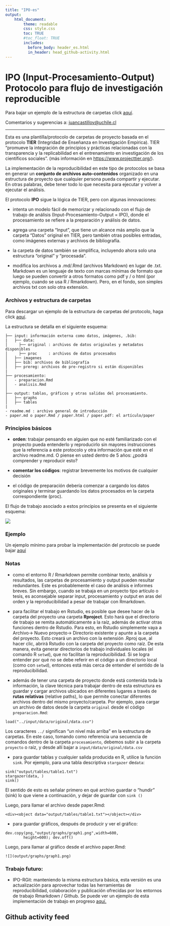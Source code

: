 ```yaml
---
title: "IPO-es"
output:
    html_document:
        theme: readable
        css: style.css
        toc: TRUE
        #toc_float: TRUE
        includes:
          before_body: header_es.html
          in_header: head_github-activity.html
---
```

<div class="mycontent">


# IPO (Input-Procesamiento-Output) Protocolo para flujo de investigación reproducible

Para bajar un ejemplo de la estructura de carpetas click [aquí](https://juancarloscastillo.github.io/ipo/IPO_template/IPO-Project_template.tar.gz).

Comentarios y sugerencias a: [juancastillov@uchile.cl](juancastillov@uchile.cl)

---

Esta es una plantilla/protocolo de carpetas de proyecto basada en el protocolo **TIER** (Integridad de Enseñanza en Investigación Empírica). TIER "promueve la integración de principios y prácticas relacionadas con la transparencia y la replicabilidad en el entrenamiento en investigación de los científicos sociales". (más información en [https://www.projecttier.org/](https://www.projecttier.org/)).

La implementación de la reproducibilidad en este tipo de protocolos se basa en generar un **conjunto de archivos auto-contenidos** organizado en una estructura de proyecto que cualquier persona pueda compartir y ejecutar. En otras palabras, debe tener todo lo que necesita para ejecutar y volver a ejecutar el análisis.

El protocolo **IPO** sigue la lógica de TIER, pero con algunas innovaciones:

- intenta un modelo fácil de memorizar y relacionado con el flujo de trabajo de análisis (Input-Procesamiento-Output = IPO), donde el procesamiento se refiere a la preparación y análisis de datos.

- agrega una carpeta "Input", que tiene un alcance más amplio que la carpeta "Datos" original en TIER, pero también otras posibles entradas, como imágenes externas y archivos de bibliografía.

- la carpeta de datos también se simplifica, incluyendo ahora solo una estructura "original" y "procesada".

- modifica los archivos a .md/.Rmd (archivos Markdown) en lugar de .txt. Markdown  es un lenguaje de texto con marcas mínimas de formato que luego se pueden convertir a otros formatos como pdf y / o html (por ejemplo, cuando se usa R / Rmarkdown). Pero, en el fondo, son simples archivos txt con solo otra extensión.

### Archivos y estructura de carpetas

Para descargar un ejemplo de la estructura de carpetas del protocolo, haga click [aquí](https://juancarloscastillo.github.io/ipo/IPO_template/IPO-Project_template.tar.gz).

La estructura se detalla en el siguiente esquema:


```
├── input: información externa como datos, imágenes, .bib:
|   ├── data:
│     ├── original : archivos de datos originales y metadatos disponibles
│     ├── proc     : archivos de datos procesados
│   ├── imagenes
│   ├── bib: archivos de bibliografía
│   ├── prereg: archivos de pre-registro si están disponibles
|
├── procesamiento:
│   - preparacion.Rmd
│   - analisis.Rmd
│
├── output: tablas, gráficos y otras salidas del procesamiento.
│   ├── graphs
│   ├── tables
|
- readme.md : archivo general de introducción
- paper.md o paper.Rmd / paper.html / paper.pdf: el artículo/paper

```

### Principios básicos

- **orden**: trabajar pensando en alguien que no esté familiarizado con el proyecto  pueda entenderlo y reproducirlo sin mayores instrucciones que la referencia a este protocolo y otra información que esté en el archivo readme.md. O piense en usted dentro de 5 años: ¿podrá comprender y reproducir esto?

- **comentar los códigos**: registrar brevemente los motivos de cualquier decisión

- el código de preparación debería comenzar a cargando los datos originales y  terminar guardando los datos procesados en la carpeta correspondiente (proc).

El flujo de trabajo asociado a estos principios se presenta en el siguiente esquema:

![](https://multivariada.netlify.app/images/produccion2.png)


### Ejemplo

Un ejemplo mínimo para probar la implementación del protocolo se puede bajar [aquí](https://juancarloscastillo.github.io/ipo/IPO_miniex/IPO_miniex.tar.gz)


### Notas

- como el entorno R / Rmarkdown permite combinar texto, análisis y resultados, las carpetas de procesamiento y output pueden resultar redundantes. Este es probablemente el caso de análisis e informes breves. Sin embargo, cuando se trabaja en un proyecto tipo artículo o tesis, es aconsejable separar input, procesamiento y output en aras del orden y la reproducibilidad a pesar de trabajar con Rmarkdown.

- para facilitar el trabajo en Rstudio, es posible que desee hacer de la carpeta del proyecto una carpeta **Rproject**. Esto hará que el directorio de trabajo se remita automáticamente a la raíz, además de activar otras funciones dentro de Rstudio. Para esto, en Rstudio simplemente vaya a Archivo-> Nuevo proyecto-> Directorio existente y apunte a la carpeta del proyecto. Esto creará un archivo con la extensión .Rproj que, al hacer clic, abrirá Rstudio con la carpeta del proyecto como raíz. De esta manera, evita generar directorios de trabajo individuales locales (el comando R `setwd`), que no facilitan la reproducibilidad. Si se logra entender por qué no se debe referir en el código a un directorio local (como con `setwd`), entonces está más cerca de entender el sentido de la reproducibilidad.

- además de tener una carpeta de proyecto donde está contenida toda la información, la clave técnica para trabajar dentro de esta estructura es guardar y cargar archivos ubicados en diferentes lugares a través de **rutas relativas** (relative paths), lo que permite conectar diferentes archivos dentro del mismo proyecto/carpeta. Por ejemplo, para cargar un archivo de datos desde la carpeta `original` desde el código `preparacion.Rmd`:

```
load("../input/data/original/data.csv")
```

  Los caracteres `../` significan "un nivel más arriba" en la estructura de carpetas. En este caso, tomando como referencia una secuencia de comandos dentro de la carpeta `procesamiento`, debemos subir a la carpeta `proyecto` o raíz, y desde allí bajar a `input/data/original/data.csv`

- para guardar tablas y cualquier salida producida en R, utilice la función `sink`. Por ejemplo, para una tabla descriptiva `stargazer` de` data`:

```
sink("output/tables/table1.txt")
stargazer(data, )
sink()
```
  El sentido de esto es señalar primero en qué archivo guardar o "hundir" (sink) lo que viene a continuación, y dejar de guardar con `sink ()`

  Luego, para llamar el archivo desde paper.Rmd:

`<div><object data="output/tables/table1.txt"></object></div>`

- para guardar gráficos, después de producir y ver el gráfico:

```
dev.copy(png,"output/graphs/graph1.png",width=600,
      	height=600); dev.off()
```

  Luego, para llamar al gráfico desde el archivo paper.Rmd:

```
![](output/graphs/graph1.png)
```

### Trabajo futuro:

- IPO-RGit: manteniendo la misma estructura básica, esta versión es una actualización para aprovechar todas las herramientas de reproducibilidad, colaboración y publicación ofrecidas por los entornos de trabajo Rmarkdown / Github. Se puede ver un ejemplo de esta implementación de trabajo en progreso [aquí.](https://juancarloscastillo.github.io/merit-scale/)


## Github activity feed

<div id="feed"></div>


# {-}

<br><br><br>
</div>

